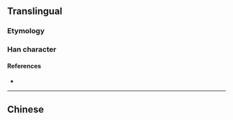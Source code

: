 {{also|曉}}
{{character info}}
==Translingual==
{{Han simplified forms|曉|暁|晓}}

===Etymology===
{{Han simp|曉|f=堯|t=尧}}

===Han character===
{{Han char|rn=72|rad=日|as=06|sn=10|four=|canj=AJPU|ids=⿰日尧}}

====References====
* {{Han ref|kx=0495.241|hdz=21507.010|uh=6653|ud=26195}}

----

==Chinese==
{{zh-see|曉}}